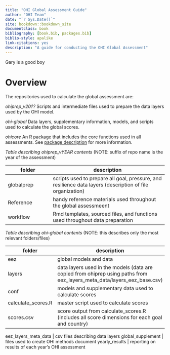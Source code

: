 ```yaml
--- 
title: "OHI Global Assessment Guide"
author: "OHI Team"
date: "`r Sys.Date()`"
site: bookdown::bookdown_site
documentclass: book
bibliography: [book.bib, packages.bib]
biblio-style: apalike
link-citations: yes
description: "A guide for conducting the OHI Global Assessment"
---
```

Gary is a good boy

# Overview {#Overview}

The repositories used to calculate the global assessment are:

*ohiprep_v20??* Scripts and intermediate files used to prepare the data layers used by the OHI model.

*ohi-global* Data layers, supplementary information, models, and scripts used to calculate the global scores.

*ohicore* An R package that includes the core functions used in all assessments. See [package description](http://ohi-science.org/ohicore/) for more information.


*Table describing ohiprep_vYEAR contents*
(NOTE: suffix of repo name is the year of the assessment)

folder      |      description
------------| ------------------------------
globalprep  | scripts used to prepare all goal, pressure, and resilience data layers (description of file organization)
Reference   | handy reference materials used throughout the global assessmeent
workflow    | Rmd templates, sourced files, and functions used throughout data preparation


*Table describing ohi-global contents*
(NOTE: this describes only the most relevant folders/files)

folder      |     description
------------| ------------------------------
eez  |   global models and data
     layers | data layers used in the models (data are copied from ohiprep using paths from eez_layers_meta_data/layers_eez_base.csv)
     conf   | models and supplementary data used to calculate scores
     calculate_scores.R | master script used to calculate scores
     scores.csv | score output from calculate_scores.R (includes all score dimensions for each goal and country)
       
eez_layers_meta_data | csv files describing data layers
global_supplement | files used to create OHI methods document
yearly_results | reporting on results of each year's OHI assessment

